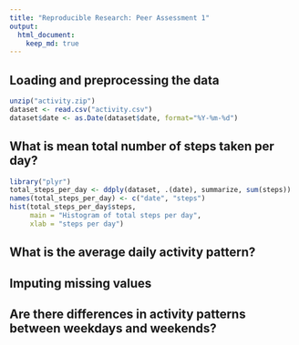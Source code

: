 ```yaml
---
title: "Reproducible Research: Peer Assessment 1"
output: 
  html_document:
    keep_md: true
---
```



## Loading and preprocessing the data
```r
unzip("activity.zip")
dataset <- read.csv("activity.csv")
dataset$date <- as.Date(dataset$date, format="%Y-%m-%d")
```



## What is mean total number of steps taken per day?
```r
library("plyr")
total_steps_per_day <- ddply(dataset, .(date), summarize, sum(steps))
names(total_steps_per_day) <- c("date", "steps")
hist(total_steps_per_day$steps,
     main = "Histogram of total steps per day",
     xlab = "steps per day")
```


## What is the average daily activity pattern?



## Imputing missing values



## Are there differences in activity patterns between weekdays and weekends?
